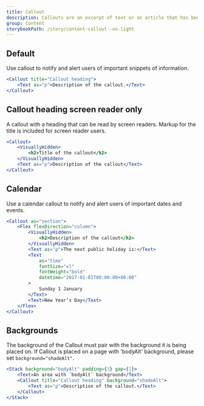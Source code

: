 ```yaml
---
title: Callout
description: Callouts are an excerpt of text or an article that has been pulled out and used as a visual clue to draw the eye to the text. They are used to help direct a user's attention to important pieces of information.
group: Content
storybookPath: /story/content-callout--on-light
---
```


## Default

Use callout to notify and alert users of important snippets of information.

```jsx live
<Callout title="Callout heading">
	<Text as="p">Description of the callout.</Text>
</Callout>
```

## Callout heading screen reader only

A callout with a heading that can be read by screen readers. Markup for the title is included for screen reader users.

```jsx live
<Callout>
	<VisuallyHidden>
		<h2>Title of the callout</h2>
	</VisuallyHidden>
	<Text as="p">Description of the callout</Text>
</Callout>
```

## Calendar

Use a calendar callout to notify and alert users of important dates and events.

```jsx live
<Callout as="section">
	<Flex flexDirection="column">
		<VisuallyHidden>
			<h2>Description of the callout</h2>
		</VisuallyHidden>
		<Text as="p">The next public holiday is:</Text>
		<Text
			as="time"
			fontSize="xl"
			fontWeight="bold"
			datetime="2017-01-01T00:00:00+00:00"
		>
			Sunday 1 January
		</Text>
		<Text>New Year’s Day</Text>
	</Flex>
</Callout>
```

## Backgrounds

The background of the Callout must pair with the background it is being placed on. If Callout is placed on a page with 'bodyAlt' background, please set `background="shadeAlt"`.

```jsx live
<Stack background="bodyAlt" padding={3} gap={1}>
	<Text>An area with `bodyAlt` background</Text>
	<Callout title="Callout heading" background="shadeAlt">
		<Text as="p">Description of the callout.</Text>
	</Callout>
</Stack>
```
